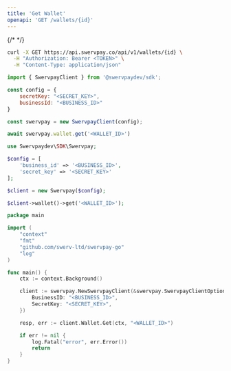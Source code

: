 ```yaml
---
title: 'Get Wallet'
openapi: 'GET /wallets/{id}'
---
```


{/* <Snippet file="authorization.mdx" /> */}
<RequestExample>

```bash cURL
curl -X GET https://api.swervpay.co/api/v1/wallets/{id} \
  -H "Authorization: Bearer <TOKEN>" \
  -H "Content-Type: application/json"
```

```javascript Node.js
import { SwervpayClient } from '@swervpaydev/sdk';

const config = {
    secretKey: "<SECRET_KEY>",
    businessId: "<BUSINESS_ID>"
}

const swervpay = new SwervpayClient(config);

await swervpay.wallet.get('<WALLET_ID>')
```

```php PHP
use Swervpaydev\SDK\Swervpay;

$config = [
	'business_id' => '<BUSINESS_ID>',
	'secret_key' => '<SECRET_KEY>'
];

$client = new Swervpay($config);

$client->wallet()->get('<WALLET_ID>');
```


```go Go
package main

import (
	"context"
	"fmt"
	"github.com/swerv-ltd/swervpay-go"
	"log"
)

func main() {
	ctx := context.Background()

	client := swervpay.NewSwervpayClient(&swervpay.SwervpayClientOption{
        BusinessID: "<BUSINESS_ID>",
        SecretKey: "<SECRET_KEY>",
    })

	resp, err := client.Wallet.Get(ctx, "<WALLET_ID>")

	if err != nil {
		log.Fatal("error", err.Error())
		return
	}
}
```

</RequestExample>
